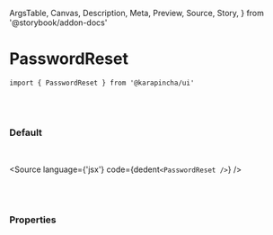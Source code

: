   ArgsTable,
  Canvas,
  Description,
  Meta,
  Preview,
  Source,
  Story,
} from '@storybook/addon-docs'


<Meta title='01. Atoms / PasswordReset' component={PasswordReset} />

# PasswordReset

`import { PasswordReset } from '@karapincha/ui'`

<br />
<br />

### Default

<br />

<Story name='Default'>
  <div className='doc-story__preview' style={{ zoom: '100%' }}>
    <div className='flex items-center gap-4'>
      <PasswordReset />
    </div>
  </div>
</Story>

<Source language={'jsx'} code={dedent`<PasswordReset />`} />

<br />
<br />

### Properties

<ArgsTable of={PasswordReset} />

